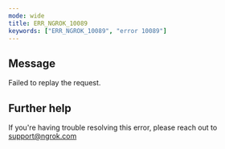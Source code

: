 ```yaml
---
mode: wide
title: ERR_NGROK_10089
keywords: ["ERR_NGROK_10089", "error 10089"]
---
```


## Message

Failed to replay the request.

## Further help

If you're having trouble resolving this error, please reach out to [support@ngrok.com](mailto:support@ngrok.com?subject=Help%20with%20ERR_NGROK_10089)
